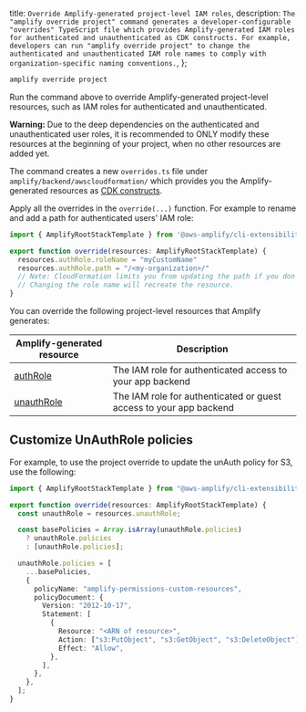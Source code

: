   title: `Override Amplify-generated project-level IAM roles`,
  description: `The "amplify override project" command generates a developer-configurable "overrides" TypeScript file which provides Amplify-generated IAM roles for authenticated and unauthenticated as CDK constructs. For example, developers can run "amplify override project" to change the authenticated and unauthenticated IAM role names to comply with organization-specific naming conventions.`,
};

```bash
amplify override project
```

Run the command above to override Amplify-generated project-level resources, such as IAM roles for authenticated and unauthenticated.

<Callout warning>

**Warning:** Due to the deep dependencies on the authenticated and unauthenticated user roles, it is recommended to ONLY modify these resources at the beginning of your project, when no other resources are added yet.
</Callout>

The command creates a new `overrides.ts` file under `amplify/backend/awscloudformation/` which provides you the Amplify-generated resources as [CDK constructs](https://docs.aws.amazon.com/cdk/latest/guide/home.html).

Apply all the overrides in the `override(...)` function. For example to rename and add a path for authenticated users' IAM role:
```ts
import { AmplifyRootStackTemplate } from '@aws-amplify/cli-extensibility-helper';

export function override(resources: AmplifyRootStackTemplate) {
  resources.authRole.roleName = "myCustomName"
  resources.authRole.path = "/<my-organization>/"
  // Note: CloudFormation limits you from updating the path if you don't recreate the resource.
  // Changing the role name will recreate the resource.
}
```

You can override the following project-level resources that Amplify generates:

|Amplify-generated resource|Description|
|-|-|
|[authRole](https://docs.aws.amazon.com/AWSCloudFormation/latest/UserGuide/aws-resource-iam-role.html)|The IAM role for authenticated access to your app backend|
|[unauthRole](https://docs.aws.amazon.com/AWSCloudFormation/latest/UserGuide/aws-resource-iam-role.html)|The IAM role for authenticated or guest access to your app backend|


## Customize UnAuthRole policies

For example, to use the project override to update the unAuth policy for S3, use the following:

```ts
import { AmplifyRootStackTemplate } from "@aws-amplify/cli-extensibility-helper";

export function override(resources: AmplifyRootStackTemplate) {
  const unauthRole = resources.unauthRole;

  const basePolicies = Array.isArray(unauthRole.policies)
    ? unauthRole.policies
    : [unauthRole.policies];

  unauthRole.policies = [
    ...basePolicies,
    {
      policyName: "amplify-permissions-custom-resources",
      policyDocument: {
        Version: "2012-10-17",
        Statement: [
          {
            Resource: "<ARN of resource>",
            Action: ["s3:PutObject", "s3:GetObject", "s3:DeleteObject"],
            Effect: "Allow",
          },
        ],
      },
    },
  ];
}


```
